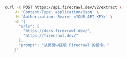 ```bash cURL
curl -X POST https://api.firecrawl.dev/v2/extract \
    -H 'Content-Type: application/json' \
    -H 'Authorization: Bearer <YOUR_API_KEY>' \
    -d '{
      "urls": [
        "https://docs.firecrawl.dev/",
        "https://firecrawl.dev/"
      ],
      "prompt": "从页面中提取 Firecrawl 的使命。"
    }'
```
